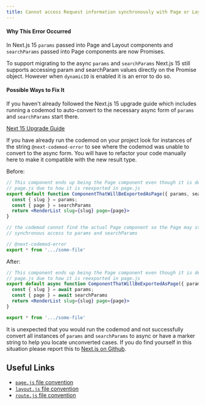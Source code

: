 ```yaml
---
title: Cannot access Request information synchronously with Page or Layout or Route `params` or Page `searchParams`
---
```


#### Why This Error Occurred

In Next.js 15 `params` passed into Page and Layout components and `searchParams` passed into Page components are now Promises.

To support migrating to the async `params` and `searchParams` Next.js 15 still supports accessing param and searchParam values directly on the Promise object. However when `dynamicIO` is enabled it is an error to do so.

#### Possible Ways to Fix It

If you haven't already followed the Next.js 15 upgrade guide which includes running a codemod to auto-convert to the necessary async form of `params` and `searchParams` start there.

[Next 15 Upgrade Guide](https://nextjs.org/docs/app/building-your-application/upgrading/version-15#async-request-apis-breaking-change)

If you have already run the codemod on your project look for instances of the string `@next-codemod-error` to see where the codemod was unable to convert to the async form. You will have to refactor your code manually here to make it compatible with the new result type.

Before:

```jsx filename=".../some-file.js"
// This component ends up being the Page component even though it is defined outside of
// page.js due to how it is reexported in page.js
export default function ComponentThatWillBeExportedAsPage({ params, searchParams }) {
  const { slug } = params;
  const { page } = searchParams
  return <RenderList slug={slug} page={page}>
}
```

```jsx filename="app/page.js"
// the codemod cannot find the actual Page component so the Page may still have remaining
// synchronous access to params and searchParams

// @next-codemod-error
export * from '.../some-file'
```

After:

```jsx filename=".../some-file.js"
// This component ends up being the Page component even though it is defined outside of
// page.js due to how it is reexported in page.js
export default async function ComponentThatWillBeExportedAsPage({ params, searchParams }) {
  const { slug } = await params;
  const { page } = await searchParams
  return <RenderList slug={slug} page={page}>
}
```

```jsx filename="app/page.js"
export * from '.../some-file'
```

It is unexpected that you would run the codemod and not successfully convert all instances of `params` and `searchParams` to async or have a marker string to help you locate unconverted cases. If you do find yourself in this situation please report this to [Next.js on Github](https://github.com/vercel/next.js/issues).

## Useful Links

- [`page.js` file convention](https://nextjs.org/docs/app/api-reference/file-conventions/page)
- [`layout.js` file convention](https://nextjs.org/docs/app/api-reference/file-conventions/layout)
- [`route.js` file convention](https://nextjs.org/docs/app/api-reference/file-conventions/route)
